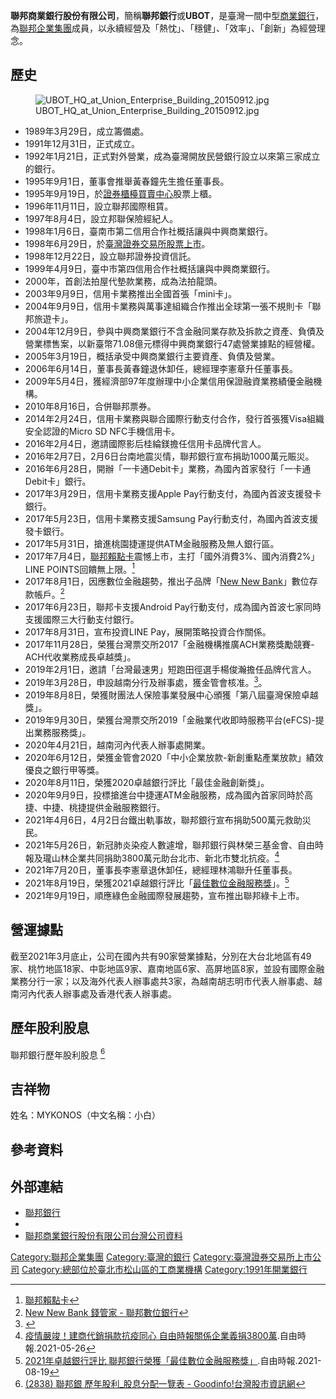 {{Bank Financial Information
| name                          = 聯邦商業銀行股份有限公司
| else_name                     = Union Bank of Taiwan Co., Ltd.
| logo                          = [[File:Union_Bank_of_Taiwan_logo.svg|250px]]
| image                         = 
| full_name                     = 
| abbreviated_name              = 聯邦銀
| slogan                        = 儲存簡單 幸福
| market_information            = {{twse|2838}}
| isin_code                     = TW0002838000
| swift_code                    = UBOTTWTP
| iban_code                     =
| finance_code                  = 803
| open_date                     = 1992年1月21日({{age in years and days|1992|1|21|age=no}}）
| closing_date                  =
| zip_code                      = 105
| location                      = {{ROC-TW}}<br>[[臺北市|臺北市]][[松山區_(臺北市)|松山區]][[民生東路|民生東路]]三段109號（聯邦企業大樓）
| key_people                    = 董事長：林鴻聯<br />總經理：許維文
| capital                       = [[新臺幣|新臺幣]]329.4億元
| revenue                       = 
| major_shareholder             = 仲利投資有限公司<br/>寶興投資有限公司<br/>聯邦建設企業股份有限公司等<ref>[https://www.ubot.com.tw/UBOT_uploadFolder/1475464145580mainshareholderlist.pdf 主要股東名單 - 聯邦銀行]</ref>
| homepage                      = [https://www.ubot.com.tw www.ubot.com.tw]
| footnotes                     = 
| width                         = 360
}}
'''聯邦商業銀行股份有限公司'''，簡稱'''聯邦銀行'''或'''UBOT'''，是臺灣一間中型[[商業銀行|商業銀行]]，為[[聯邦企業集團|聯邦企業集團]]成員，以永續經營及「熱忱」、「穩健」、「效率」、「創新」為經營理念。

==歷史==
[[File:UBOT_HQ_at_Union_Enterprise_Building_20150912.jpg|thumb]]
*1989年3月29日，成立籌備處。
*1991年12月31日，正式成立。
*1992年1月21日，正式對外營業，成為臺灣開放民營銀行設立以來第三家成立的銀行。
*1995年9月1日，董事會推舉黃春鐘先生擔任董事長。
*1995年9月19日，於[[證券櫃檯買賣中心|證券櫃檯買賣中心]]股票上櫃。
*1996年11月11日，設立聯邦國際租賃。
*1997年8月4日，設立邦聯保險經紀人。
*1998年1月6日，臺南市第二信用合作社概括讓與中興商業銀行。
*1998年6月29日，於[[臺灣證券交易所|臺灣證券交易所]][[股票上市|股票上市]]。
*1998年12月22日，設立聯邦證券投資信託。
*1999年4月9日，臺中市第四信用合作社概括讓與中興商業銀行。
*2000年，首創法拍屋代墊款業務，成為法拍龍頭。
*2003年9月9日，信用卡業務推出全國首張「mini卡」。
*2004年9月9日，信用卡業務與萬事達組織合作推出全球第一張不規則卡「聯邦旅遊卡」。
*2004年12月9日，參與中興商業銀行不含金融同業存款及拆款之資產、負債及營業標售案，以新臺幣71.08億元標得中興商業銀行47處營業據點的經營權。
*2005年3月19日，概括承受中興商業銀行主要資產、負債及營業。
*2006年6月14日，董事長黃春鐘退休卸任，總經理李憲章升任董事長。
*2009年5月4日，獲經濟部97年度辦理中小企業信用保證融資業務績優金融機構。
*2010年8月16日，合併聯邦票券。
*2014年2月24日，信用卡業務與聯合國際行動支付合作，發行首張獲Visa組織安全認證的Micro SD NFC手機信用卡。
*2016年2月4日，邀請國際影后桂綸鎂擔任信用卡品牌代言人。
*2016年2月7日，2月6日台南地震災情，聯邦銀行宣布捐助1000萬元賑災。
*2016年6月28日，開辦「一卡通Debit卡」業務，為國內首家發行「一卡通Debit卡」銀行。
*2017年3月29日，信用卡業務支援Apple Pay行動支付，為國內首波支援發卡銀行。
*2017年5月23日，信用卡業務支援Samsung Pay行動支付，為國內首波支援發卡銀行。
*2017年5月31日，搶進桃園捷運提供ATM金融服務及無人銀行區。
*2017年7月4日，[[聯邦賴點卡|聯邦賴點卡]]震憾上市，主打「國外消費3%、國內消費2%」LINE POINTS回饋無上限。<ref>[https://activity.ubot.com.tw/2021LaiDianCard/index.htm 聯邦賴點卡]</ref>
*2017年8月1日，因應數位金融趨勢，推出子品牌「[[New_New_Bank|New New Bank]]」數位存款帳戶。<ref>[https://newnewbank.com.tw New New Bank 錢管家 - 聯邦數位銀行]</ref>
*2017年6月23日，聯邦卡支援Android Pay行動支付，成為國內首波七家同時支援國際三大行動支付銀行。
*2017年8月31日，宣布投資LINE Pay，展開策略投資合作關係。
*2017年11月28日，榮獲台灣票交所2017「金融機構推廣ACH業務獎勵競賽-ACH代收業務成長卓越獎」。
*2019年2月1日，邀請「台灣最速男」短跑田徑選手楊俊瀚擔任品牌代言人。
*2019年3月28日，申設越南分行及辦事處，獲金管會核准。<ref>{{Cite web |url=https://ec.ltn.com.tw/article/breakingnews/2742326 |title=聯邦銀申設越南分行及辦事處 獲金管會核准|work=自由時報|date=2019-03-28|accessdate=2019-04-02 |archive-date=2019-04-02 |archive-url=https://web.archive.org/web/20190402060723/https://ec.ltn.com.tw/article/breakingnews/2742326 |dead-url=no }}</ref>。
*2019年8月8日，榮獲財團法人保險事業發展中心頒獲「第八屆臺灣保險卓越獎」。
*2019年9月30日，榮獲台灣票交所2019「金融業代收即時服務平台(eFCS)-提出業務服務獎」。
*2020年4月21日，越南河內代表人辦事處開業。
*2020年6月12日，榮獲金管會2020「中小企業放款-新創重點產業放款」績效優良之銀行甲等獎。
*2020年8月11日，榮獲2020卓越銀行評比「最佳金融創新獎」。
*2020年9月9日，投標搶進台中捷運ATM金融服務，成為國內首家同時於高捷、中捷、桃捷提供金融服務銀行。
*2021年4月6日，4月2日台鐵出軌事故，聯邦銀行宣布捐助500萬元救助災民。
*2021年5月26日，新冠肺炎染疫人數遽增，聯邦銀行與林榮三基金會、自由時報及瓏山林企業共同捐助3800萬元助台北市、新北市雙北抗疫。<ref>[https://estate.ltn.com.tw/article/11747 疫情嚴竣！建商代銷捐款抗疫同心 自由時報關係企業義捐3800萬].自由時報.2021-05-26</ref>
*2021年7月20日，董事長李憲章退休卸任，總經理林鴻聯升任董事長。
*2021年8月19日，榮獲2021卓越銀行評比「[[最佳數位金融服務獎|最佳數位金融服務獎]]」。<ref>[https://ec.ltn.com.tw/article/breakingnews/3643983 2021年卓越銀行評比 聯邦銀行榮獲「最佳數位金融服務獎」].自由時報.2021-08-19</ref>
*2021年9月19日，順應綠色金融國際發展趨勢，宣布推出聯邦綠卡上市。

== 營運據點 ==
截至2021年3月底止，公司在國內共有90家營業據點，分別在大台北地區有49家、桃竹地區18家、中彰地區9家、嘉南地區6家、高屏地區8家，並設有國際金融業務分行一家；以及海外代表人辦事處共3家，為越南胡志明市代表人辦事處、越南河內代表人辦事處及香港代表人辦事處。

== 歷年股利股息 ==
聯邦銀行歷年股利股息
<ref>[https://goodinfo.tw/StockInfo/StockDividendPolicy.asp?STOCK_ID=2838&SHOW_ROTC= (2838) 聯邦銀 歷年股利_股息分配一覽表 - Goodinfo!台灣股市資訊網]</ref>

== 吉祥物  ==
姓名：MYKONOS（中文名稱：小白）

== 參考資料 ==
{{Reflist}}

== 外部連結 ==
* [https://www.ubot.com.tw/ 聯邦銀行]{{zh-tw}}{{en}}
* {{facebook|unionbankoftaiwan|聯邦銀行}}
* [https://company.g0v.ronny.tw/id/86380802 聯邦商業銀行股份有限公司台灣公司資料]

{{commonscat|Union Bank of Taiwan}}
{{TW Bank}}
{{瓏山林集團}}

[[Category:聯邦企業集團|Category:聯邦企業集團]]
[[Category:臺灣的銀行|Category:臺灣的銀行]]
[[Category:臺灣證券交易所上市公司|Category:臺灣證券交易所上市公司]]
[[Category:總部位於臺北市松山區的工商業機構|Category:總部位於臺北市松山區的工商業機構]]
[[Category:1991年開業銀行|Category:1991年開業銀行]]